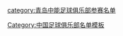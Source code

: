 {{Football squad with groups
|name=2008年青岛中能名单
|bgcolor=#FF8C00
|bordercolor=#F8F8F8
|textcolor=#F8F8F8
|title=[[青岛中能足球俱乐部|<span style="color:#F8F8F8">青岛中能</span>]] — [[2008年中国足球超级联赛|<span style="color:#F8F8F8">2008年</span>]][[中国足球超级联赛|<span style="color:#F8F8F8">中超联赛</span>]]第8名
|group1=全年参赛球员
|list1=<div>
{{Football squad2 player|no=1|name=[[刘军 (足球守门员)|刘军]]}}
{{Football squad2 player|no=2|name=[[郭亮 (足球运动员)|郭亮]]}}
{{Football squad2 player|no=3|name={{flagicon|Honduras}} [[桑塔马尼亚]]}}
{{Football squad2 player|no=4|name=[[安帅]]}}
{{Football squad2 player|no=5|name=[[许景杰]]}}
{{Football squad2 player|no=6|name=[[杨昆鹏]]}}
{{Football squad2 player|no=7|name={{flagicon|Serbia}}[[迪拉根·史坦斯歷|斯坦季奇]]}}
{{Football squad2 player|no=8|name=[[史汉军]]}}
{{Football squad2 player|no=9|name={{flagicon|Honduras}} [[米切尔·布朗|布朗]]}}
{{Football squad2 player|no=10|name=[[郑龙]]}}
{{Football squad2 player|no=11|name=[[曲波 (足球运动员)|曲波]]}}
{{Football squad2 player|no=12|name=[[于子千]]}}
{{Football squad2 player|no=13|name=[[秦升]]}}
{{Football squad2 player|no=14|name=[[胡俊]]}}
{{Football squad2 player|no=15|name=[[孙彬]]}}
{{Football squad2 player|no=16|name=[[叶荣顺]]}}
{{Football squad2 player|no=17|name=[[刘健 (足球运动员)|刘健]]}}
{{Football squad2 player|no=18|name=[[刘志勇]]}}
{{Football squad2 player|no=19|name=[[徐群]]}}
{{Football squad2 player|no=20|name=[[郭辉]]}}
{{Football squad2 player|no=21|name=[[姜宁]]}}
{{Football squad2 player|no=22|name=[[刘震理]]}}
{{Football squad2 player|no=23|name=[[姚江山]]}}
{{Football squad2 player|no=24|name=[[张博涵]]}}
{{Football squad2 player|no=25|name=[[邹正]]}}
{{Football squad2 player|no=26|name=[[孙江山]]}}
{{Football squad2 player|no=27|name=[[钱鼎]]}}
{{Football squad2 player|no=28|name=[[马龙]]}}
{{Football squad2 player|no=29|name=[[邱昊]]}}
{{Football squad2 player|no=30|name=[[潘帅]]}}
{{Football squad2 player|no=31|name=[[隗懋骞]]}}
{{Football squad2 player|no=32|name=[[徐彤]]}}
{{Football squad2 player|no=33|name=[[米龙]]}}
{{Football squad2 player|no=34|name=[[刘晓军]]}}
{{Football squad2 player|no=35|name=[[陈昊]]}}
{{Football squad2 player|no=36|name=[[赖亚轮]]}}
{{Football squad2 player|no=37|name=[[刘清 (足球运动员)|刘清]]}}
{{Football squad2 player|no=38|name={{flagicon|Serbia}}[[马克·苏卡纳茨|马克]]}}
{{Football squad2 player|no=40|name=[[钟昆]]}}

</div>
|group2=夏季转入球员
|list2=<div>

</div>
|group3=夏季转出球员
|list3=<div>

</div>
|group4=主教练
|list4=[[郭侃峰]]
}}
<noinclude>
{{DEFAULTSORT:Qingdao Jonoon F.C. Squad 2008}}
[[category:青岛中能足球俱乐部参赛名单]]
[[Category:中国足球俱乐部名单模板]]
</noinclude>